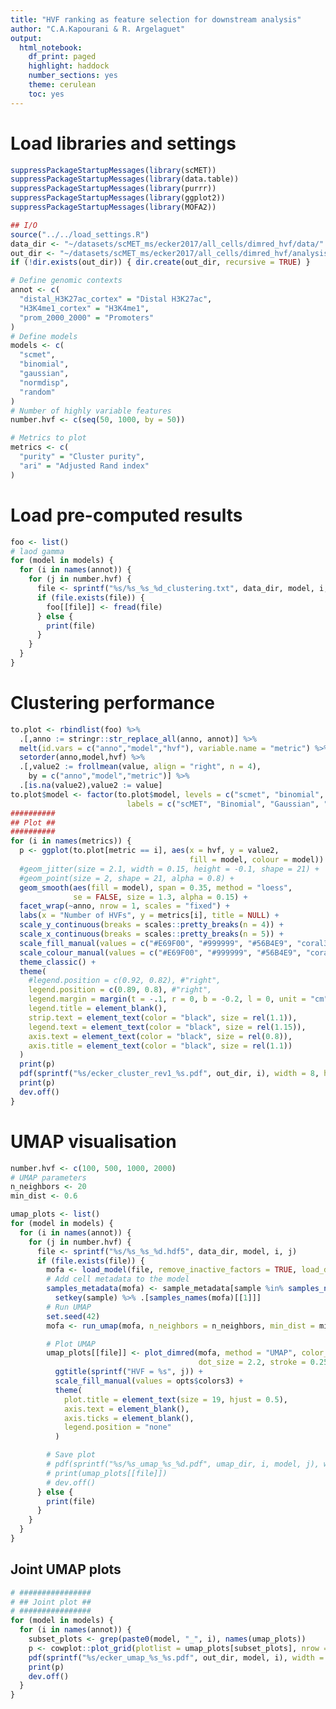 ```yaml
---
title: "HVF ranking as feature selection for downstream analysis"
author: "C.A.Kapourani & R. Argelaguet"
output: 
  html_notebook:
    df_print: paged
    highlight: haddock
    number_sections: yes
    theme: cerulean
    toc: yes
---
```


# Load libraries and settings
```r
suppressPackageStartupMessages(library(scMET))
suppressPackageStartupMessages(library(data.table))
suppressPackageStartupMessages(library(purrr))
suppressPackageStartupMessages(library(ggplot2))
suppressPackageStartupMessages(library(MOFA2))

## I/O
source("../../load_settings.R")
data_dir <- "~/datasets/scMET_ms/ecker2017/all_cells/dimred_hvf/data/"
out_dir <- "~/datasets/scMET_ms/ecker2017/all_cells/dimred_hvf/analysis/"
if (!dir.exists(out_dir)) { dir.create(out_dir, recursive = TRUE) }

# Define genomic contexts
annot <- c(
  "distal_H3K27ac_cortex" = "Distal H3K27ac",
  "H3K4me1_cortex" = "H3K4me1",
  "prom_2000_2000" = "Promoters"
)
# Define models
models <- c(
  "scmet",
  "binomial",
  "gaussian",
  "normdisp",
  "random"
)
# Number of highly variable features
number.hvf <- c(seq(50, 1000, by = 50))

# Metrics to plot
metrics <- c(
  "purity" = "Cluster purity",
  "ari" = "Adjusted Rand index"
)
```

# Load pre-computed results
```r
foo <- list()
# laod gamma
for (model in models) {
  for (i in names(annot)) {
    for (j in number.hvf) {
      file <- sprintf("%s/%s_%s_%d_clustering.txt", data_dir, model, i, j)
      if (file.exists(file)) {
        foo[[file]] <- fread(file)
      } else {
        print(file)
      }
    }
  }
}
```

# Clustering performance
```r
to.plot <- rbindlist(foo) %>%
  .[,anno := stringr::str_replace_all(anno, annot)] %>%
  melt(id.vars = c("anno","model","hvf"), variable.name = "metric") %>%
  setorder(anno,model,hvf) %>%
  .[,value2 := frollmean(value, align = "right", n = 4), 
    by = c("anno","model","metric")] %>%
  .[is.na(value2),value2 := value]
to.plot$model <- factor(to.plot$model, levels = c("scmet", "binomial", "gaussian", "normdisp", "random"),
                          labels = c("scMET", "Binomial", "Gaussian", "Dispersion norm", "Random"))
##########
## Plot ##
##########
for (i in names(metrics)) {
  p <- ggplot(to.plot[metric == i], aes(x = hvf, y = value2, 
                                        fill = model, colour = model)) +
  #geom_jitter(size = 2.1, width = 0.15, height = -0.1, shape = 21) +
  #geom_point(size = 2, shape = 21, alpha = 0.8) +
  geom_smooth(aes(fill = model), span = 0.35, method = "loess",
              se = FALSE, size = 1.3, alpha = 0.15) +
  facet_wrap(~anno, nrow = 1, scales = "fixed") +
  labs(x = "Number of HVFs", y = metrics[i], title = NULL) +
  scale_y_continuous(breaks = scales::pretty_breaks(n = 4)) +
  scale_x_continuous(breaks = scales::pretty_breaks(n = 5)) +
  scale_fill_manual(values = c("#E69F00", "#999999", "#56B4E9", "coral3", "steelblue4")) +
  scale_colour_manual(values = c("#E69F00", "#999999", "#56B4E9", "coral3", "steelblue4")) +
  theme_classic() +
  theme(
    #legend.position = c(0.92, 0.82), #"right",
    legend.position = c(0.89, 0.8), #"right",
    legend.margin = margin(t = -.1, r = 0, b = -0.2, l = 0, unit = "cm"),
    legend.title = element_blank(),
    strip.text = element_text(color = "black", size = rel(1.1)),
    legend.text = element_text(color = "black", size = rel(1.15)),
    axis.text = element_text(color = "black", size = rel(0.8)),
    axis.title = element_text(color = "black", size = rel(1.1))
  )
  print(p)
  pdf(sprintf("%s/ecker_cluster_rev1_%s.pdf", out_dir, i), width = 8, height = 3.3)
  print(p)
  dev.off()
}
```


# UMAP visualisation
```r
number.hvf <- c(100, 500, 1000, 2000)
# UMAP parameters
n_neighbors <- 20
min_dist <- 0.6

umap_plots <- list()
for (model in models) {
  for (i in names(annot)) {
    for (j in number.hvf) {
      file <- sprintf("%s/%s_%s_%d.hdf5", data_dir, model, i, j)
      if (file.exists(file)) {
        mofa <- load_model(file, remove_inactive_factors = TRUE, load_data = FALSE)
        # Add cell metadata to the model
        samples_metadata(mofa) <- sample_metadata[sample %in% samples_names(mofa)[[1]]] %>%
          setkey(sample) %>% .[samples_names(mofa)[[1]]]
        # Run UMAP
        set.seed(42)
        mofa <- run_umap(mofa, n_neighbors = n_neighbors, min_dist = min_dist)

        # Plot UMAP
        umap_plots[[file]] <- plot_dimred(mofa, method = "UMAP", color_by = "Neuron_type3",
                                          dot_size = 2.2, stroke = 0.25, rasterize = TRUE) +
          ggtitle(sprintf("HVF = %s", j)) +
          scale_fill_manual(values = opts$colors3) +
          theme(
            plot.title = element_text(size = 19, hjust = 0.5),
            axis.text = element_blank(),
            axis.ticks = element_blank(),
            legend.position = "none"
          )

        # Save plot
        # pdf(sprintf("%s/%s_umap_%s_%d.pdf", umap_dir, i, model, j), width = 6, height = 4)
        # print(umap_plots[[file]])
        # dev.off()
      } else {
        print(file)
      }
    }
  }
}
```

## Joint UMAP plots
```r
# ################
# ## Joint plot ##
# ################
for (model in models) {
  for (i in names(annot)) {
    subset_plots <- grep(paste0(model, "_", i), names(umap_plots))
    p <- cowplot::plot_grid(plotlist = umap_plots[subset_plots], nrow = 1, ncol = 4)
    pdf(sprintf("%s/ecker_umap_%s_%s.pdf", out_dir, model, i), width = 16, height = 4)
    print(p)
    dev.off()
  }
}
```

